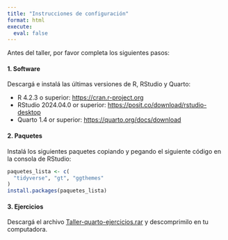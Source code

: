 ```yaml
---
title: "Instrucciones de configuración"
format: html
execute: 
  eval: false
---
```


Antes del taller, por favor completa los siguientes pasos:

#### 1. Software

Descargá e instalá las últimas versiones de R, RStudio y Quarto:

-   R 4.2.3 o superior: <https://cran.r-project.org>
-   RStudio 2024.04.0 or superior: <https://posit.co/download/rstudio-desktop>
-   Quarto 1.4 or superior: <https://quarto.org/docs/download> 

#### 2. Paquetes

Instalá los siguientes paquetes copiando y pegando el siguiente código en la consola de RStudio:


```r

paquetes_lista <- c(
  "tidyverse", "gt", "ggthemes"
)
install.packages(paquetes_lista)

```
#### 3. Ejercicios

Descargá el archivo [Taller-quarto-ejercicios.rar](https://github.com/JFormoso/quarto-rladiesBA/blob/main/Taller-quarto-ejercicios.rar) y descomprimilo en tu computadora. 
